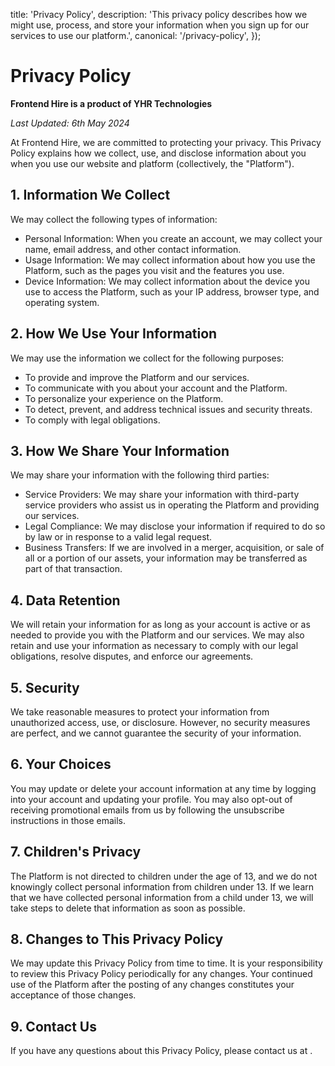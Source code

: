 
  title: 'Privacy Policy',
  description: 'This privacy policy describes how we might use, process, and store your information when you sign up for our services to use our platform.',
  canonical: '/privacy-policy',
});

# Privacy Policy

**Frontend Hire is a product of YHR Technologies**

*Last Updated: 6th May 2024*

At Frontend Hire, we are committed to protecting your privacy. This Privacy Policy explains how we collect, use, and disclose information about you when you use our website and platform (collectively, the "Platform").

## 1. Information We Collect
We may collect the following types of information:

- Personal Information: When you create an account, we may collect your name, email address, and other contact information.
- Usage Information: We may collect information about how you use the Platform, such as the pages you visit and the features you use.
- Device Information: We may collect information about the device you use to access the Platform, such as your IP address, browser type, and operating system.

## 2. How We Use Your Information
We may use the information we collect for the following purposes:

- To provide and improve the Platform and our services.
- To communicate with you about your account and the Platform.
- To personalize your experience on the Platform.
- To detect, prevent, and address technical issues and security threats.
- To comply with legal obligations.

## 3. How We Share Your Information
We may share your information with the following third parties:

- Service Providers: We may share your information with third-party service providers who assist us in operating the Platform and providing our services.
- Legal Compliance: We may disclose your information if required to do so by law or in response to a valid legal request.
- Business Transfers: If we are involved in a merger, acquisition, or sale of all or a portion of our assets, your information may be transferred as part of that transaction.

## 4. Data Retention
We will retain your information for as long as your account is active or as needed to provide you with the Platform and our services. We may also retain and use your information as necessary to comply with our legal obligations, resolve disputes, and enforce our agreements.

## 5. Security
We take reasonable measures to protect your information from unauthorized access, use, or disclosure. However, no security measures are perfect, and we cannot guarantee the security of your information.

## 6. Your Choices
You may update or delete your account information at any time by logging into your account and updating your profile. You may also opt-out of receiving promotional emails from us by following the unsubscribe instructions in those emails.

## 7. Children's Privacy
The Platform is not directed to children under the age of 13, and we do not knowingly collect personal information from children under 13. If we learn that we have collected personal information from a child under 13, we will take steps to delete that information as soon as possible.

## 8. Changes to This Privacy Policy
We may update this Privacy Policy from time to time. It is your responsibility to review this Privacy Policy periodically for any changes. Your continued use of the Platform after the posting of any changes constitutes your acceptance of those changes.

## 9. Contact Us
If you have any questions about this Privacy Policy, please contact us at <CopyEmailOnClick email="info@frontendhire.com" />.